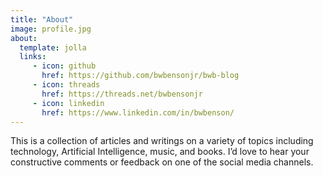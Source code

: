 ```yaml
---
title: "About"
image: profile.jpg
about:
  template: jolla
  links:
     - icon: github
       href: https://github.com/bwbensonjr/bwb-blog
     - icon: threads
       href: https://threads.net/bwbensonjr
     - icon: linkedin
       href: https://www.linkedin.com/in/bwbenson/
---
```


This is a collection of articles and writings on a variety of topics
including technology, Artificial Intelligence, music, and books. I'd
love to hear your constructive comments or feedback on one of the
social media channels.
